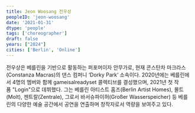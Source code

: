 ```yaml
---
title: Jeon Woosang 전우상
peopleID: 'jeon-woosang'
date: '2021-01-31'
dtype: 'people'
tags: ['choreographer']
draft: false
years: ["2024"]
cities: ['Berlin', 'Online']
---
```


전우상은 베를린을 기반으로 활동하는 퍼포머이자 안무가로, 현재 콘스탄차 마크라스(Constanza Macras)의 댄스 컴퍼니 ‘Dorky Park‘ 소속이다. 2020년에는 베를린에서 4명의 멤버와 함께 gameisalreadyset 콜렉티브를 결성했으며, 2021년 첫 작품 "Login"으로 데뷔했다. 그는 베를린 아티스트 홈즈(Berlin Artist Homes), 몰트(Molt), 젠트랄(Zentrale), 그로서 바서슈파이허(Großer Wasserspeicher) 등 베를린의 다양한 예술 공간에서 공연을 연출하며 창작자로서 역량을 보여주고 있다.